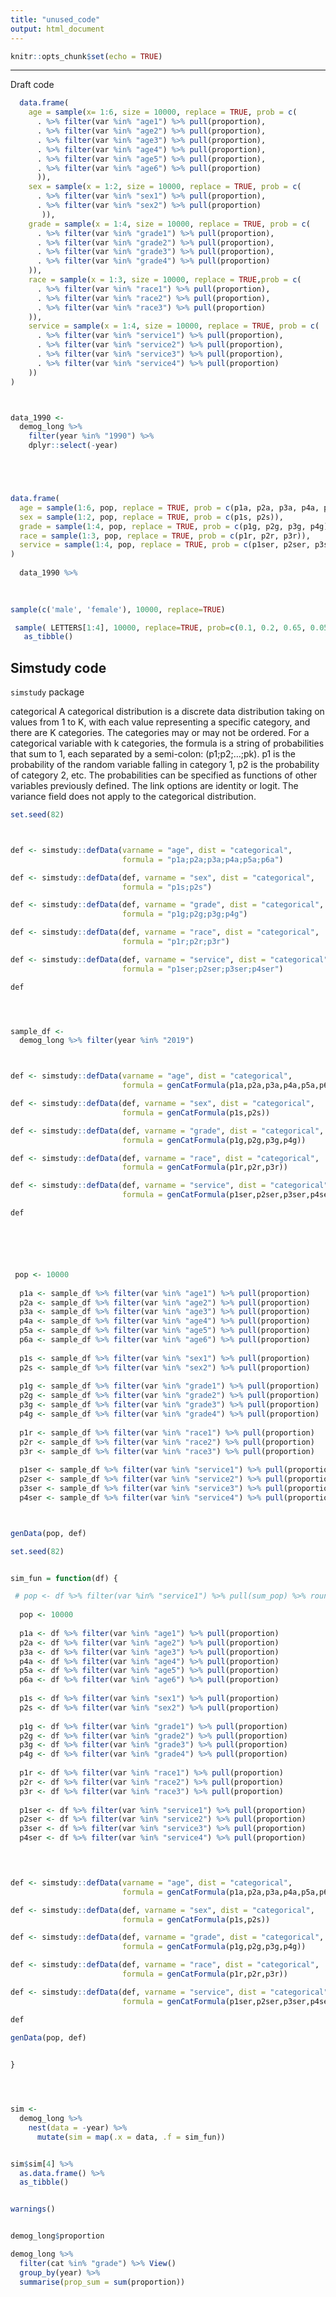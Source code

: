 ```yaml
---
title: "unused_code"
output: html_document
---
```


```r
knitr::opts_chunk$set(echo = TRUE)
```




--------------------------------------------------------------------------
Draft code 

```r


  data.frame(
    age = sample(x= 1:6, size = 10000, replace = TRUE, prob = c(
      . %>% filter(var %in% "age1") %>% pull(proportion),
      . %>% filter(var %in% "age2") %>% pull(proportion),
      . %>% filter(var %in% "age3") %>% pull(proportion),
      . %>% filter(var %in% "age4") %>% pull(proportion),
      . %>% filter(var %in% "age5") %>% pull(proportion),
      . %>% filter(var %in% "age6") %>% pull(proportion)
      )),
    sex = sample(x = 1:2, size = 10000, replace = TRUE, prob = c(
      . %>% filter(var %in% "sex1") %>% pull(proportion),
      . %>% filter(var %in% "sex2") %>% pull(proportion)
       )),
    grade = sample(x = 1:4, size = 10000, replace = TRUE, prob = c(
      . %>% filter(var %in% "grade1") %>% pull(proportion),
      . %>% filter(var %in% "grade2") %>% pull(proportion),
      . %>% filter(var %in% "grade3") %>% pull(proportion),
      . %>% filter(var %in% "grade4") %>% pull(proportion)
    )),  
    race = sample(x = 1:3, size = 10000, replace = TRUE,prob = c(
      . %>% filter(var %in% "race1") %>% pull(proportion),
      . %>% filter(var %in% "race2") %>% pull(proportion),
      . %>% filter(var %in% "race3") %>% pull(proportion)
    )),  
    service = sample(x = 1:4, size = 10000, replace = TRUE, prob = c(
      . %>% filter(var %in% "service1") %>% pull(proportion),
      . %>% filter(var %in% "service2") %>% pull(proportion),
      . %>% filter(var %in% "service3") %>% pull(proportion),
      . %>% filter(var %in% "service4") %>% pull(proportion)
    ))
)



data_1990 <-
  demog_long %>%
    filter(year %in% "1990") %>% 
    dplyr::select(-year)





data.frame(
  age = sample(1:6, pop, replace = TRUE, prob = c(p1a, p2a, p3a, p4a, p5a, p6a)),
  sex = sample(1:2, pop, replace = TRUE, prob = c(p1s, p2s)),
  grade = sample(1:4, pop, replace = TRUE, prob = c(p1g, p2g, p3g, p4g)),  
  race = sample(1:3, pop, replace = TRUE, prob = c(p1r, p2r, p3r)),  
  service = sample(1:4, pop, replace = TRUE, prob = c(p1ser, p2ser, p3ser, p4ser))
)
  
  data_1990 %>% 
  

  
sample(c('male', 'female'), 10000, replace=TRUE)

 sample( LETTERS[1:4], 10000, replace=TRUE, prob=c(0.1, 0.2, 0.65, 0.05) ) %>% 
   as_tibble()
```







## Simstudy code
`simstudy` package

categorical
A categorical distribution is a discrete data distribution taking on values from 1 to K, with each value representing a specific category, and there are K categories. The categories may or may not be ordered. For a categorical variable with k categories, the formula is a string of probabilities that sum to 1, each separated by a semi-colon: (p1;p2;...;pk). p1 is the probability of the random variable falling in category 1, p2 is the probability of category 2, etc. The probabilities can be specified as functions of other variables previously defined. The link options are identity or logit. The variance field does not apply to the categorical distribution.

```r

set.seed(82)



def <- simstudy::defData(varname = "age", dist = "categorical", 
                         formula = "p1a;p2a;p3a;p4a;p5a;p6a")

def <- simstudy::defData(def, varname = "sex", dist = "categorical", 
                         formula = "p1s;p2s")

def <- simstudy::defData(def, varname = "grade", dist = "categorical", 
                         formula = "p1g;p2g;p3g;p4g")

def <- simstudy::defData(def, varname = "race", dist = "categorical", 
                         formula = "p1r;p2r;p3r")

def <- simstudy::defData(def, varname = "service", dist = "categorical", 
                         formula = "p1ser;p2ser;p3ser;p4ser")

def




sample_df <-
  demog_long %>% filter(year %in% "2019")



def <- simstudy::defData(varname = "age", dist = "categorical", 
                         formula = genCatFormula(p1a,p2a,p3a,p4a,p5a,p6a))

def <- simstudy::defData(def, varname = "sex", dist = "categorical", 
                         formula = genCatFormula(p1s,p2s))

def <- simstudy::defData(def, varname = "grade", dist = "categorical", 
                         formula = genCatFormula(p1g,p2g,p3g,p4g))

def <- simstudy::defData(def, varname = "race", dist = "categorical", 
                         formula = genCatFormula(p1r,p2r,p3r))

def <- simstudy::defData(def, varname = "service", dist = "categorical", 
                         formula = genCatFormula(p1ser,p2ser,p3ser,p4ser))

def






 pop <- 10000
  
  p1a <- sample_df %>% filter(var %in% "age1") %>% pull(proportion)
  p2a <- sample_df %>% filter(var %in% "age2") %>% pull(proportion)
  p3a <- sample_df %>% filter(var %in% "age3") %>% pull(proportion)
  p4a <- sample_df %>% filter(var %in% "age4") %>% pull(proportion)
  p5a <- sample_df %>% filter(var %in% "age5") %>% pull(proportion)
  p6a <- sample_df %>% filter(var %in% "age6") %>% pull(proportion)
  
  p1s <- sample_df %>% filter(var %in% "sex1") %>% pull(proportion)
  p2s <- sample_df %>% filter(var %in% "sex2") %>% pull(proportion)
  
  p1g <- sample_df %>% filter(var %in% "grade1") %>% pull(proportion)
  p2g <- sample_df %>% filter(var %in% "grade2") %>% pull(proportion)
  p3g <- sample_df %>% filter(var %in% "grade3") %>% pull(proportion)
  p4g <- sample_df %>% filter(var %in% "grade4") %>% pull(proportion)
  
  p1r <- sample_df %>% filter(var %in% "race1") %>% pull(proportion)
  p2r <- sample_df %>% filter(var %in% "race2") %>% pull(proportion)
  p3r <- sample_df %>% filter(var %in% "race3") %>% pull(proportion)
  
  p1ser <- sample_df %>% filter(var %in% "service1") %>% pull(proportion)
  p2ser <- sample_df %>% filter(var %in% "service2") %>% pull(proportion)
  p3ser <- sample_df %>% filter(var %in% "service3") %>% pull(proportion)
  p4ser <- sample_df %>% filter(var %in% "service4") %>% pull(proportion)



genData(pop, def)

```







```r
set.seed(82)


sim_fun = function(df) {

 # pop <- df %>% filter(var %in% "service1") %>% pull(sum_pop) %>% round(., digits = 0)
  
  pop <- 10000
  
  p1a <- df %>% filter(var %in% "age1") %>% pull(proportion)
  p2a <- df %>% filter(var %in% "age2") %>% pull(proportion)
  p3a <- df %>% filter(var %in% "age3") %>% pull(proportion)
  p4a <- df %>% filter(var %in% "age4") %>% pull(proportion)
  p5a <- df %>% filter(var %in% "age5") %>% pull(proportion)
  p6a <- df %>% filter(var %in% "age6") %>% pull(proportion)
  
  p1s <- df %>% filter(var %in% "sex1") %>% pull(proportion)
  p2s <- df %>% filter(var %in% "sex2") %>% pull(proportion)
  
  p1g <- df %>% filter(var %in% "grade1") %>% pull(proportion)
  p2g <- df %>% filter(var %in% "grade2") %>% pull(proportion)
  p3g <- df %>% filter(var %in% "grade3") %>% pull(proportion)
  p4g <- df %>% filter(var %in% "grade4") %>% pull(proportion)
  
  p1r <- df %>% filter(var %in% "race1") %>% pull(proportion)
  p2r <- df %>% filter(var %in% "race2") %>% pull(proportion)
  p3r <- df %>% filter(var %in% "race3") %>% pull(proportion)
  
  p1ser <- df %>% filter(var %in% "service1") %>% pull(proportion)
  p2ser <- df %>% filter(var %in% "service2") %>% pull(proportion)
  p3ser <- df %>% filter(var %in% "service3") %>% pull(proportion)
  p4ser <- df %>% filter(var %in% "service4") %>% pull(proportion)

  


def <- simstudy::defData(varname = "age", dist = "categorical", 
                         formula = genCatFormula(p1a,p2a,p3a,p4a,p5a,p6a))

def <- simstudy::defData(def, varname = "sex", dist = "categorical", 
                         formula = genCatFormula(p1s,p2s))

def <- simstudy::defData(def, varname = "grade", dist = "categorical", 
                         formula = genCatFormula(p1g,p2g,p3g,p4g))

def <- simstudy::defData(def, varname = "race", dist = "categorical", 
                         formula = genCatFormula(p1r,p2r,p3r))

def <- simstudy::defData(def, varname = "service", dist = "categorical", 
                         formula = genCatFormula(p1ser,p2ser,p3ser,p4ser))

def

genData(pop, def)

  
}





```




```r
sim <-
  demog_long %>%
    nest(data = -year) %>% 
      mutate(sim = map(.x = data, .f = sim_fun)) 


sim$sim[4] %>% 
  as.data.frame() %>% 
  as_tibble()


warnings()


demog_long$proportion 

demog_long %>% 
  filter(cat %in% "grade") %>% View()
  group_by(year) %>%
  summarise(prop_sum = sum(proportion))



```







